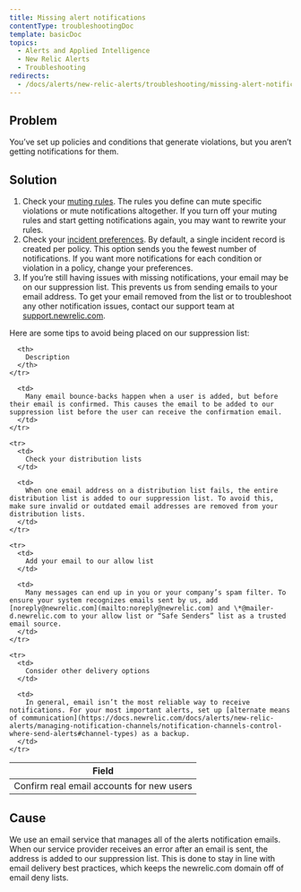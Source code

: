 ```yaml
---
title: Missing alert notifications
contentType: troubleshootingDoc
template: basicDoc
topics:
  - Alerts and Applied Intelligence
  - New Relic Alerts
  - Troubleshooting
redirects:
  - /docs/alerts/new-relic-alerts/troubleshooting/missing-alert-notifications
---
```


## Problem

You’ve set up policies and conditions that generate violations, but you aren’t getting notifications for them.

## Solution

1. Check your [muting rules](/docs/alerts/new-relic-alerts/managing-notification-channels/muting-rules-suppress-notifications). The rules you define can mute specific violations or mute notifications altogether. If you turn off your muting rules and start getting notifications again, you may want to rewrite your rules.
2. Check your [incident preferences](https://docs.newrelic.com/docs/alerts/new-relic-alerts/configuring-alert-policies/specify-when-new-relic-creates-incidents#preference-options). By default, a single incident record is created per policy. This option sends you the fewest number of notifications. If you want more notifications for each condition or violation in a policy, change your preferences.
3. If you’re still having issues with missing notifications, your email may be on our suppression list. This prevents us from sending emails to your email address. To get your email removed from the list or to troubleshoot any other notification issues, contact our support team at [support.newrelic.com](https://docs.newrelic.com/docs/alerts/new-relic-alerts/troubleshooting/support.newrelic.com).

Here are some tips to avoid being placed on our suppression list:

<Table>
  <thead>
    <tr>
      <th>
        Field
      </th>

      <th>
        Description
      </th>
    </tr>
  </thead>

  <tbody>
    <tr>
      <td>
        Confirm real email accounts for new users
      </td>

      <td>
        Many email bounce-backs happen when a user is added, but before their email is confirmed. This causes the email to be added to our suppression list before the user can receive the confirmation email.
      </td>
    </tr>

    <tr>
      <td>
        Check your distribution lists
      </td>

      <td>
        When one email address on a distribution list fails, the entire distribution list is added to our suppression list. To avoid this, make sure invalid or outdated email addresses are removed from your distribution lists.
      </td>
    </tr>

    <tr>
      <td>
        Add your email to our allow list
      </td>

      <td>
        Many messages can end up in you or your company’s spam filter. To ensure your system recognizes emails sent by us, add [noreply@newrelic.com](mailto:noreply@newrelic.com) and \*@mailer-d.newrelic.com to your allow list or “Safe Senders” list as a trusted email source.
      </td>
    </tr>

    <tr>
      <td>
        Consider other delivery options
      </td>

      <td>
        In general, email isn’t the most reliable way to receive notifications. For your most important alerts, set up [alternate means of communication](https://docs.newrelic.com/docs/alerts/new-relic-alerts/managing-notification-channels/notification-channels-control-where-send-alerts#channel-types) as a backup.
      </td>
    </tr>
  </tbody>
</Table>

## Cause

We use an email service that manages all of the alerts notification emails. When our service provider receives an error after an email is sent, the address is added to our suppression list. This is done to stay in line with email delivery best practices, which keeps the newrelic.com domain off of email deny lists.
